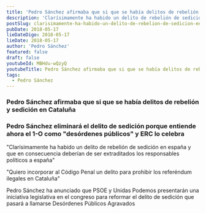 ```yaml
---
title: 'Pedro Sánchez afirmaba que si que se había delitos de rebelión y sedición en Cataluña'
description: 'Clarísimamente ha habido un delito de rebelión de sedición en españa y que en consecuencia deberían de ser extraditados los responsables políticos a españa'
postSlug: clarisimamente-ha-habido-un-delito-de-rebelion-de-sedicion-en-espana
pubDate: 2018-05-17
lieDateDigo: 2018-05-17
lieDate: 2018-05-17
author: 'Pedro Sánchez'
featured: false
draft: false
youtubeId: MBHdu-wQzyQ
youtubeTitle: Pedro Sánchez afirmaba que si que se había delitos de rebelión y sedición en Cataluña
tags:
  - Pedro Sánchez
---
```



<VideoBlocks>
  <div slot="before">
    <Media
      id="MBHdu-wQzyQ"
      title="Pedro Sánchez afirmaba que si que se había delitos de rebelión y sedición en Cataluña"
    />
    <h3>
      Pedro Sánchez afirmaba que si que se había delitos de rebelión y sedición
      en Cataluña
    </h3>
  </div>
  <div slot="after">
    <Media
      id="N5kyM954Vco"
      title="Sánchez sustituirá el delito de sedición por el de desórdenes públicos agravados"
    />
    <h3>
      Pedro Sánchez eliminará el delito de sedición porque entiende ahora el 1-O
      como "desórdenes públicos" y ERC lo celebra
    </h3>
  </div>
</VideoBlocks>

<Timeline>
  <TimelineItem
    title="Cuando Pedro Sánchez afirmaba que si que se había delitos de rebelión y sedición en Cataluña"
    date="17 mayo 2018">
    <p>
      "Clarísimamente ha habido un delito de rebelión de sedición en españa y
      que en consecuencia deberían de ser extraditados los responsables
      políticos a españa"
    </p>
  </TimelineItem>
  <TimelineItem title="En el Debate a 5 en RTVE" date="5 noviembre 2019">
    <Media
      id="nNEBvvEkc6E"
      title="Quiero incorporar al Código Penal un delito para prohibir los referéndum ilegales"
    />
    <p>
      "Quiero incorporar al Código Penal un delito para prohibir los referéndum
      ilegales en Cataluña"
    </p>
  </TimelineItem>
  <TimelineItem
    title="Pedro Sánchez confirma desde Pretoria que reformará el delito de sedición"
    date="Octubre 2022">
    <Media
      id="qQeW4ZJx1w8"
      title="Quiero incorporar al Código Penal un delito para prohibir los referéndum ilegales"
    />
    <p>
      Pedro Sánchez ha anunciado que PSOE y Unidas Podemos presentarán una
      iniciativa legislativa en el congreso para reformar el delito de sedición
      que pasará a llamarse Desórdenes Públicos Agravados
    </p>
  </TimelineItem>
</Timeline>
